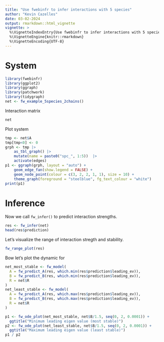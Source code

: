 ```yaml
---
title: "Use fwebinfr to infer interactions with 5 species"
author: "Kevin Cazelles"
date: 03-02-2024
output: rmarkdown::html_vignette
vignette: >
  %\VignetteIndexEntry{Use fwebinfr to infer interactions with 5 species}
  %\VignetteEngine{knitr::rmarkdown}
  %\VignetteEncoding{UTF-8}
---
```



# System 

```R
library(fwebinfr)
library(ggplot2)
library(ggraph)
library(patchwork)
library(tidygraph)
net <- fw_example_5species_2chains()
```

Interaction matrix

```R
net
```

Plot system

```R
tmp <- net$A
tmp[tmp<0] <- 0
grph <- tmp |> 
    as_tbl_graph() |>
    mutate(name = paste0("spc_", 1:5))  |>
    activate(edges)
p1 <- ggraph(grph, layout = "auto") +
    geom_edge_fan(show.legend = FALSE) +
    geom_node_point(colour = c(3, 2, 2, 1, 1), size = 10) + 
    theme_graph(foreground = "steelblue", fg_text_colour = "white")
print(p1)
```


# Inference

Now we call `fw_infer()` to predict interaction strengths.

```R
res <- fw_infer(net)
head(res$prediction)
```

Let's visualize the range of interaction stregth and stability.

```R
fw_range_plot(res)
```

Bow let's plot the dynamic for

```R
net_most_stable <- fw_model(
  A = fw_predict_A(res, which.min(res$prediction$leading_ev)),
  B = fw_predict_B(res, which.min(res$prediction$leading_ev)),
  R = net$R
)
net_least_stable <- fw_model(
  A = fw_predict_A(res, which.max(res$prediction$leading_ev)),
  B = fw_predict_B(res, which.max(res$prediction$leading_ev)),
  R = net$R
)

p1 <- fw_ode_plot(net_most_stable, net$B/1.5, seq(0, 2, 0.0001)) +
  ggtitle("Minimum leading eigen value (most stable)") 
p2 <- fw_ode_plot(net_least_stable, net$B/1.5, seq(0, 2, 0.0001)) +
  ggtitle("Maximum leading eigen value (least stable)")
p1 / p2
```
